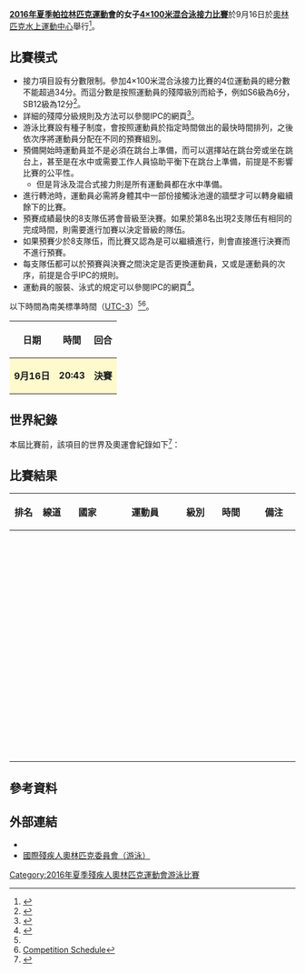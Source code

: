 {{noteTA|G1=Sports}}
{{Infobox Paralympic event
| event       = 女子4×100米混合泳接力
| games       = 2016年夏季
| image       = [[File:Swimming_pictogram_(Paralympics).svg|80px]]
| caption     = 
| venue       = [[奧林匹克水上運動中心_(里約熱內盧)|奧林匹克水上運動中心]]
| dates       = 9月16日
| competitors = 28
| nations     = 7<ref>[https://smsprio2016-a.akamaihd.net/_odf-documents/S/W/SWW752000_EntryListbyEvent_2016_09_04_5e235746_794f_4dab_91e8_862c15ae416a.pdf Entry List by Event]{{dead link|date=2017年11月 |bot=InternetArchiveBot |fix-attempted=yes }}</ref>
| gold        =  
| goldNPC     =  
| silver      =  
| silverNPC   =  
| bronze      =  
| bronzeNPC   =  
| prev        = [[2012年夏季殘疾人奧林匹克運動會女子4×100米混合泳接力比賽|2012]]
| next        = [[2020年夏季殘疾人奧林匹克運動會女子4×100米混合泳接力比賽|2020]]
}}
{{2016年夏季殘疾人奧林匹克運動會游泳比賽}}
'''[[2016年夏季帕拉林匹克運動會|2016年夏季帕拉林匹克運動會]]的女子[[2016年夏季殘疾人奧林匹克運動會游泳比賽|4×100米混合泳接力比賽]]'''於9月16日於[[奧林匹克水上運動中心_(里約熱內盧)|奧林匹克水上運動中心]]舉行<ref name=rio>{{Cite web |url=https://www.rio2016.com/en/paralympics/swimming |title=Paralympic Swimming |accessdate=2016-09-16 |archive-date=2016-09-17 |archive-url=https://web.archive.org/web/20160917051309/https://www.rio2016.com/en/paralympics/swimming |dead-url=no }}</ref>。

== 比賽模式 ==
* 接力項目設有分數限制。參加4×100米混合泳接力比賽的4位運動員的總分數不能超過34分。而這分數是按照運動員的殘障級別而給予，例如S6級為6分，SB12級為12分<ref name=schedule>{{Cite web |url=http://www.paralimpicos.es/publicacion/ficheros/Paralympic%20Explanatory%20Guide%20_%20Swimming.pdf |title=Swimming Explanatory Guide |access-date=2016-09-18 |archive-url=https://web.archive.org/web/20160330022106/http://www.paralimpicos.es/publicacion/ficheros/Paralympic%20Explanatory%20Guide%20_%20Swimming.pdf |archive-date=2016-03-30 |dead-url=yes }}</ref>。
* 詳細的殘障分級規則及方法可以參閱IPC的網頁<ref>{{Cite web |url=https://www.paralympic.org/sites/default/files/document/150831095438998_2015_September+IPC+Swimming+Classification+Rules+and+Regulations_1.pdf |title=Swimming Classifi cation Rules and Regulations |accessdate=2016-09-16 |archive-date=2016-04-24 |archive-url=https://web.archive.org/web/20160424020109/https://www.paralympic.org/sites/default/files/document/150831095438998_2015_September+IPC+Swimming+Classification+Rules+and+Regulations_1.pdf |dead-url=no }}</ref>。
* 游泳比賽設有種子制度，會按照運動員於指定時間做出的最快時間排列，之後依次序將運動員分配在不同的預賽組別。
* 預備開始時運動員並不是必須在跳台上準備，而可以選擇站在跳台旁或坐在跳台上，甚至是在水中或需要工作人員協助平衡下在跳台上準備，前提是不影響比賽的公平性。
** 但是背泳及混合式接力則是所有運動員都在水中準備。
* 進行轉池時，運動員必需將身體其中一部份接觸泳池邊的牆壁才可以轉身繼續餘下的比賽。
* 預賽成績最快的8支隊伍將會晉級至決賽。如果於第8名出現2支隊伍有相同的完成時間，則需要進行加賽以決定晉級的隊伍。
* 如果預賽少於8支隊伍，而比賽又認為是可以繼續進行，則會直接進行決賽而不進行預賽。
* 每支隊伍都可以於預賽與決賽之間決定是否更換運動員，又或是運動員的次序，前提是合乎IPC的規則。
* 運動員的服裝、泳式的規定可以參閱IPC的網頁<ref>{{Cite web |url=https://www.paralympic.org/sites/default/files/document/151109162936023_2015_02%2BIPC%2BSwimming%2BRules%2Band%2BRegulations_V3.pdf |title=Swimming Rules and Regulations 2014-2017 |accessdate=2016-09-16 |archive-date=2017-03-28 |archive-url=https://web.archive.org/web/20170328063315/https://www.paralympic.org/sites/default/files/document/151109162936023_2015_02%2BIPC%2BSwimming%2BRules%2Band%2BRegulations_V3.pdf |dead-url=no }}</ref>。
以下時間為南美標準時間（[[UTC-3|UTC-3]]）<ref name=schedule/><ref>[https://smsprio2016-a.akamaihd.net/_odf-documents/S/W/SW0000000_CompetitionSchedule_2016_09_06_fe2337c6_f440_476d_b75f_49a5644cf1a4.pdf Competition Schedule]{{dead link|date=2017年11月 |bot=InternetArchiveBot |fix-attempted=yes }}</ref>。
{| class="wikitable" style="text-align:center" width=400px
! 日期
! 時間
! 回合
|-
|style=background:lemonchiffon| '''9月16日''' ||style=background:lemonchiffon| '''20:43''' || style=background:lemonchiffon| '''決賽''' 
|}

== 世界紀錄 ==
本屆比賽前，該項目的世界及奧運會紀錄如下<ref>{{Cite web |url=https://www.paralympic.org/swimming/records |title=IPC Swimming Record |accessdate=2016-09-16 |archive-date=2019-07-05 |archive-url=https://web.archive.org/web/20190705104657/https://www.paralympic.org/swimming/records |dead-url=no }}</ref>：
{{World Olympic Record
| world_athlete   = {{flagathlete|[[史提芬妮·米爾沃德|史提芬妮·米爾沃德]]、[[克萊爾·卡什莫爾|克萊爾·卡什莫爾]]<br>[[艾米·華倫|艾米·華倫]]、[[史提芬妮·斯萊特|史提芬妮·斯萊特]]|GBR}}
| world_mark      = 04:46.21
| world_place     = {{CAN}}[[蒙特利爾|蒙特利爾]]
| world_date      = 2013年8月18日
| olympic_athlete = {{flagIPCathlete|[[埃莉·科爾|埃莉·科爾]]、[[凱瑟琳·唐尼|凱瑟琳·唐尼]]<br>[[安娜貝爾·威廉斯|安娜貝爾·威廉斯]]、[[積琦蓮·富蘭尼|積琦蓮·富蘭尼]]|AUS|2012年夏季}}
| olympic_mark    = 04:53.95
| olympic_place   = {{GBR}}[[倫敦|倫敦]]
| olympic_date    = 2012年9月7日
}}

== 比賽結果 ==
{| class="wikitable" style="text-align:center;" 
!width=50| 排名
!width=50| 線道
!width=100| 國家
!width=200| 運動員
!width=50| 級別
!width=100| 時間
!width=100| 備注
|-
|  ||  ||align=left| {{flagIPC|GBR|2016年夏季}} ||align=left|  ||  ||  ||  
|-
|  ||  ||align=left| {{flagIPC|AUS|2016年夏季}} ||align=left|  ||  ||  ||  
|-
|  ||  ||align=left| {{flagIPC|USA|2016年夏季}} ||align=left|  ||  ||  ||  
|-
|  ||  ||align=left| {{flagIPC|CHN|2016年夏季}} ||align=left|  ||  ||  ||  
|-
|  ||  ||align=left| {{flagIPC|CAN|2016年夏季}} ||align=left|  ||  ||  ||  
|-
|  ||  ||align=left| {{flagIPC|NED|2016年夏季}} ||align=left|  ||  ||  ||  
|-
|  ||  ||align=left| {{flagIPC|JPN|2016年夏季}} ||align=left|  ||  ||  ||  
|}

== 參考資料 ==
{{reflist}}

== 外部連結 ==
* {{Official|https://www.rio2016.com/en/paralympics/swimming}}{{pt}}{{en}}{{es}}{{fr}}
* [https://www.paralympic.org/swimming 國際殘疾人奧林匹克委員會（游泳）]{{Wayback|url=https://www.paralympic.org/swimming |date=20160924053122 }}{{en}}

[[Category:2016年夏季殘疾人奧林匹克運動會游泳比賽|Category:2016年夏季殘疾人奧林匹克運動會游泳比賽]]